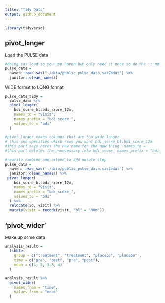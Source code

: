 ```yaml
---
title: "Tidy Data"
output: github_document
---
```



```r
library(tidyverse)
```

## pivot_longer

Load the PULSE data

```r
#doing sas load so you use haven but only need it once so do the :: not the library
pulse_data = 
  haven::read_sas("./data/public_pulse_data.sas7bdat") %>% 
  janitor::clean_names()
```

WIDE format to LONG format

```r
pulse_data_tidy = 
  pulse_data %>% 
  pivot_longer(
    bdi_score_bl:bdi_score_12m,
    names_to = "visit",
    names_prefix = "bdi_score_",
    values_to = "bdi"
  )

#pivot longer makes columns that are too wide longer
# this one specifies which rows you want bdi_score_bl:bdi_score_12m
#this part says heres the new name for the new thing  names_to = 
#this part deletes the unnecessary info bdi_score_ names_prefix = "bdi_score_",
```

```r
#rewrite combine and extend to add mutate step
pulse_data = 
  haven::read_sas("./data/public_pulse_data.sas7bdat") %>% 
  janitor::clean_names() %>% 
 pivot_longer(
    bdi_score_bl:bdi_score_12m,
    names_to = "visit",
    names_prefix = "bdi_score_",
    values_to = "bdi"
  ) %>% 
  relocate(id, visit) %>% 
  mutate(visit = recode(visit, "bl" = "00m"))

```

## 'pivot_wider'

Make up some data

```r
analysis_result = 
  tibble(
    group = c("treatment", "treatment", "placebo", "placebo"),
    time = c("pre", "post", "pre", "post"),
    mean = c(4, 8, 3.5, 4)
  )

analysis_result %>% 
  pivot_wider(
    names_from = "time",
    values_from = "mean"
  )
```


